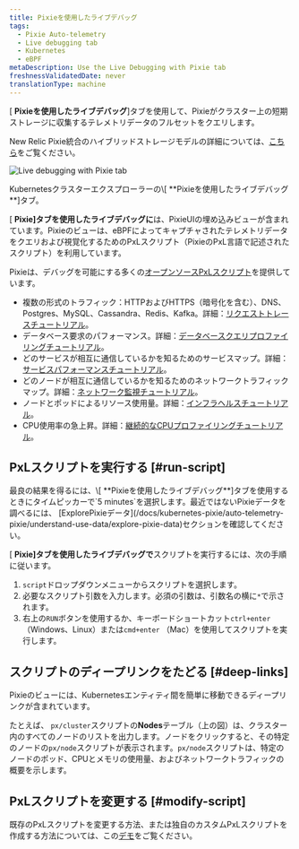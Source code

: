 ```yaml
---
title: Pixieを使用したライブデバッグ
tags:
  - Pixie Auto-telemetry
  - Live debugging tab
  - Kubernetes
  - eBPF
metaDescription: Use the Live Debugging with Pixie tab
freshnessValidatedDate: never
translationType: machine
---
```



\[ **Pixieを使用したライブデバッグ**]タブを使用して、Pixieがクラスター上の短期ストレージに収集するテレメトリデータのフルセットをクエリします。

New Relic Pixie統合のハイブリッドストレージモデルの詳細については、[こちら](/docs/kubernetes-pixie/auto-telemetry-pixie/understand-use-data/overview)をご覧ください。

<img
  title="Live debugging with Pixie tab"
  alt="Live debugging with Pixie tab"
  src={pixieLiveDebugging}
/>

<figcaption>
  Kubernetesクラスターエクスプローラーの\[ **Pixieを使用したライブデバッグ**]タブ。
</figcaption>

\[ **Pixie]タブを使用したライブデバッグに**は、PixieUIの埋め込みビューが含まれています。Pixieのビューは、eBPFによってキャプチャされたテレメトリデータをクエリおよび視覚化するためのPxLスクリプト（PixieのPxL言語で記述されたスクリプト）を利用しています。

Pixieは、デバッグを可能にする多くの[オープンソースPxLスクリプト](https://github.com/pixie-io/pixie/tree/main/src/pxl_scripts)を提供しています。

* 複数の形式のトラフィック：HTTPおよびHTTPS（暗号化を含む）、DNS、Postgres、MySQL、Cassandra、Redis、Kafka。詳細：[リクエストトレースチュートリアル](https://docs.px.dev/tutorials/pixie-101/request-tracing/)。
* データベース要求のパフォーマンス。詳細：[データベースクエリプロファイリングチュートリアル](https://docs.px.dev/tutorials/pixie-101/database-query-profiling/)。
* どのサービスが相互に通信しているかを知るためのサービスマップ。詳細：[サービスパフォーマンスチュートリアル](https://docs.px.dev/tutorials/pixie-101/service-performance/)。
* どのノードが相互に通信しているかを知るためのネットワークトラフィックマップ。詳細：[ネットワーク監視チュートリアル](https://docs.px.dev/tutorials/pixie-101/network-monitoring/)。
* ノードとポッドによるリソース使用量。詳細：[インフラヘルスチュートリアル](https://docs.px.dev/tutorials/pixie-101/infra-health/)。
* CPU使用率の急上昇。詳細：[継続的なCPUプロファイリングチュートリアル](https://docs.px.dev/tutorials/pixie-101/profiler/)。

## PxLスクリプトを実行する [#run-script]

<Callout variant="important">
  最良の結果を得るには、\[ **Pixieを使用したライブデバッグ**]タブを使用するときにタイムピッカーで`5 minutes`を選択します。最近ではないPixieデータを調べるには、 [ExplorePixieデータ](/docs/kubernetes-pixie/auto-telemetry-pixie/understand-use-data/explore-pixie-data)セクションを確認してください。
</Callout>

\[ **Pixie]タブを使用したライブデバッグで**スクリプトを実行するには、次の手順に従います。

1. `script`ドロップダウンメニューからスクリプトを選択します。
2. 必要なスクリプト引数を入力します。必須の引数は、引数名の横に`*`で示されます。
3. 右上の`RUN`ボタンを使用するか、キーボードショートカット`ctrl+enter` （Windows、Linux）または`cmd+enter` （Mac）を使用してスクリプトを実行します。

## スクリプトのディープリンクをたどる [#deep-links]

Pixieのビューには、Kubernetesエンティティ間を簡単に移動できるディープリンクが含まれています。

たとえば、 `px/cluster`スクリプトの**Nodes**テーブル（上の図）は、クラスター内のすべてのノードのリストを出力します。ノードをクリックすると、その特定のノードの`px/node`スクリプトが表示されます。`px/node`スクリプトは、特定のノードのポッド、CPUとメモリの使用量、およびネットワークトラフィックの概要を示します。

## PxLスクリプトを変更する [#modify-script]

既存のPxLスクリプトを変更する方法、または独自のカスタムPxLスクリプトを作成する方法については、この[デモ](https://fast.wistia.com/embed/channel/tqh40xputt?wchannelid=tqh40xputt&wmediaid=nmbw64jwzd)をご覧ください。